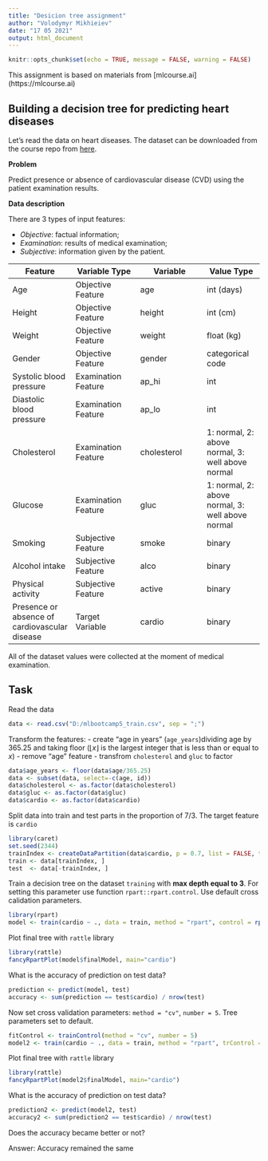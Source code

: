 ```yaml
---
title: "Desicion tree assignment"
author: "Volodymyr Mikhieiev"
date: "17 05 2021"
output: html_document
---
```


```r
knitr::opts_chunk$set(echo = TRUE, message = FALSE, warning = FALSE)
```

This assignment is based on materials from [mlcourse.ai] (https://mlcourse.ai)

## Building a decision tree for predicting heart diseases

Let's read the data on heart diseases. The dataset can be downloaded from the course repo from [here](https://www.dropbox.com/s/kr1d9vsnax5wxfo/mlbootcamp5_train.csv?dl=0).

**Problem**

Predict presence or absence of cardiovascular disease (CVD) using the patient examination results.

**Data description**

There are 3 types of input features:

- *Objective*: factual information;
- *Examination*: results of medical examination;
- *Subjective*: information given by the patient.

| Feature | Variable Type | Variable      | Value Type |
|---------|--------------|---------------|------------|
| Age | Objective Feature | age | int (days) |
| Height | Objective Feature | height | int (cm) |
| Weight | Objective Feature | weight | float (kg) |
| Gender | Objective Feature | gender | categorical code |
| Systolic blood pressure | Examination Feature | ap_hi | int |
| Diastolic blood pressure | Examination Feature | ap_lo | int |
| Cholesterol | Examination Feature | cholesterol | 1: normal, 2: above normal, 3: well above normal |
| Glucose | Examination Feature | gluc | 1: normal, 2: above normal, 3: well above normal |
| Smoking | Subjective Feature | smoke | binary |
| Alcohol intake | Subjective Feature | alco | binary |
| Physical activity | Subjective Feature | active | binary |
| Presence or absence of cardiovascular disease | Target Variable | cardio | binary |

All of the dataset values were collected at the moment of medical examination.

## Task

Read the data
```r
data <- read.csv("D:/mlbootcamp5_train.csv", sep = ";")
```

Transform the features: 
- create "age in years" (`age_years`)dividing age by 365.25 and taking floor ($\lfloor{x}\rfloor$ is the largest integer that is less than or equal to $x$)
- remove "age" feature
- transfrom `cholesterol` and `gluc` to factor

```r
data$age_years <- floor(data$age/365.25)
data <- subset(data, select=-c(age, id))
data$cholesterol <- as.factor(data$cholesterol)
data$gluc <- as.factor(data$gluc)
data$cardio <- as.factor(data$cardio)
```

Split data into train and test parts in the proportion of 7/3.
The target feature is `cardio`

```r
library(caret)
set.seed(2344)
trainIndex <- createDataPartition(data$cardio, p = 0.7, list = FALSE, times = 1)
train <- data[trainIndex, ]
test  <- data[-trainIndex, ]
```

Train a decision tree on the dataset `training` with **max depth equal to 3**. For setting this parameter use function `rpart::rpart.control`. Use default cross calidation parameters.

```r
library(rpart)
model <- train(cardio ~ ., data = train, method = "rpart", control = rpart.control(maxdepth = 3))
```

Plot final tree with `rattle` library

```r
library(rattle)
fancyRpartPlot(model$finalModel, main="cardio")
```

What is the accuracy of prediction on test data?

```r
prediction <- predict(model, test)
accuracy <- sum(prediction == test$cardio) / nrow(test)
```
Now set cross validation parameters: `method = "cv"`, `number = 5`. Tree parameters set to default.

```r
fitControl <- trainControl(method = "cv", number = 5)
model2 <- train(cardio ~ ., data = train, method = "rpart", trControl = fitControl)
```

Plot final tree with `rattle` library

```r
library(rattle)
fancyRpartPlot(model2$finalModel, main="cardio")
```

What is the accuracy of prediction on test data?

```r
prediction2 <- predict(model2, test)
accuracy2 <- sum(prediction2 == test$cardio) / nrow(test)
```

Does the accuracy became better or not?

Answer: Accuracy remained the same
